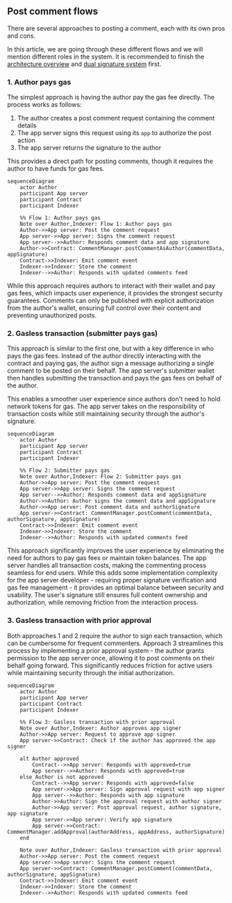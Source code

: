 ## Post comment flows

There are several approaches to posting a comment, each with its own pros and cons.

In this article, we are going through these different flows and we will mention different roles in the system.
It is recommended to finish the [architecture overview](/architecture-overview) and [dual signature system](/dual-signature-system) first.

### 1. Author pays gas

The simplest approach is having the author pay the gas fee directly. The process works as follows:

1. The author creates a post comment request containing the comment details
2. The app server signs this request using its `app` to authorize the post action
3. The app server returns the signature to the author

This provides a direct path for posting comments, though it requires the author to have funds for gas fees.

```mermaid
sequenceDiagram
    actor Author
    participant App server
    participant Contract
    participant Indexer

    %% Flow 1: Author pays gas
    Note over Author,Indexer: Flow 1: Author pays gas
    Author->>App server: Post the comment request
    App server->>App server: Signs the comment request
    App server-->>Author: Responds comment data and app signature
    Author->>Contract: CommentManager.postCommentAsAuthor(commentData, appSignature)
    Contract->>Indexer: Emit comment event
    Indexer->>Indexer: Store the comment
    Indexer-->>Author: Responds with updated comments feed
```

While this approach requires authors to interact with their wallet and pay gas fees,
which impacts user experience, it provides the strongest security guarantees.
Comments can only be published with explicit authorization from the author's wallet,
ensuring full control over their content and preventing unauthorized posts.

### 2. Gasless transaction (submitter pays gas)

This approach is similar to the first one, but with a key difference in who pays the gas fees.
Instead of the author directly interacting with the contract and paying gas,
the author sign a message authorizing a single comment to be posted on their behalf.
The app server's submitter wallet then handles submitting the transaction and pays the gas fees on behalf of the author.

This enables a smoother user experience since authors don't need to hold network tokens for gas.
The app server takes on the responsibility of transaction costs while still maintaining security through the author's signature.

```mermaid
sequenceDiagram
    actor Author
    participant App server
    participant Contract
    participant Indexer

    %% Flow 2: Submitter pays gas
    Note over Author,Indexer: Flow 2: Submitter pays gas
    Author->>App server: Post the comment request
    App server->>App server: Signs the comment request
    App server-->>Author: Responds comment data and appSignature
    Author->>Author: Author signs the comment data and appSignature
    Author->>App server: Post comment data and authorSignature
    App server->>Contract: CommentManager.postComment(commentData, authorSignature, appSignature)
    Contract->>Indexer: Emit comment event
    Indexer->>Indexer: Store the comment
    Indexer-->>Author: Responds with updated comments feed
```

This approach significantly improves the user experience by eliminating the need for authors to pay gas fees or maintain token balances.
The app server handles all transaction costs, making the commenting process seamless for end users.
While this adds some implementation complexity for the app server developer - requiring proper signature verification and gas fee management - it provides an optimal balance between security and usability. The user's signature still ensures full content ownership and authorization, while removing friction from the interaction process.

### 3. Gasless transaction with prior approval

Both approaches 1 and 2 require the author to sign each transaction, which can be cumbersome for frequent commenters.
Approach 3 streamlines this process by implementing a prior approval system - the author grants permission to the app server once,
allowing it to post comments on their behalf going forward. This significantly reduces friction for active users while
maintaining security through the initial authorization.

```mermaid
sequenceDiagram
    actor Author
    participant App server
    participant Contract
    participant Indexer

    %% Flow 3: Gasless transaction with prior approval
    Note over Author,Indexer: Author approves app signer
    Author->>App server: Request to approve app signer
    App server->>Contract: Check if the author has approved the app signer

    alt Author approved
        Contract-->>App server: Responds with approved=true
        App server-->>Author: Responds with approved=true
    else Author is not approved
        Contract-->>App server: Responds with approved=false
        App server->>App server: Sign approval request with app signer
        App server-->>Author: Responds with app signature
        Author->>Author: Sign the approval request with author signer
        Author->>App server: Post approval request, author signature, app signature
        App server->>App server: Verify app signature
        App server->>Contract: CommentManager.addApproval(authorAddress, appAddress, authorSignature)
    end

    Note over Author,Indexer: Gasless transaction with prior approval
    Author->>App server: Post the comment request
    App server->>App server: Signs the comment request
    App server->>Contract: CommentManager.postComment(commentData, authorSignature, appSignature)
    Contract->>Indexer: Emit comment event
    Indexer->>Indexer: Store the comment
    Indexer-->>Author: Responds with updated comments feed
```
